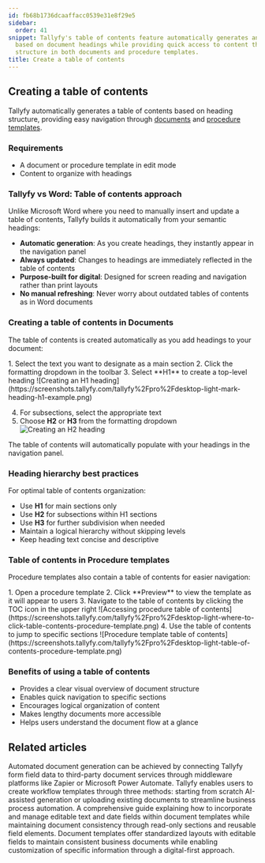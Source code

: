 ```yaml
---
id: fb68b1736dcaaffacc0539e31e8f29e5
sidebar:
  order: 41
snippet: Tallyfy's table of contents feature automatically generates and updates navigation
  based on document headings while providing quick access to content through a hierarchical
  structure in both documents and procedure templates.
title: Create a table of contents
---
```



## Creating a table of contents

Tallyfy automatically generates a table of contents based on heading structure, providing easy navigation through [documents](/products/pro/documenting/documents/) and [procedure templates](/products/pro/documenting/templates/).

### Requirements
- A document or procedure template in edit mode
- Content to organize with headings

### Tallyfy vs Word: Table of contents approach

Unlike Microsoft Word where you need to manually insert and update a table of contents, Tallyfy builds it automatically from your semantic headings:

- **Automatic generation**: As you create headings, they instantly appear in the navigation panel
- **Always updated**: Changes to headings are immediately reflected in the table of contents
- **Purpose-built for digital**: Designed for screen reading and navigation rather than print layouts
- **No manual refreshing**: Never worry about outdated tables of contents as in Word documents

### Creating a table of contents in Documents

The table of contents is created automatically as you add headings to your document:

<Steps>
1. Select the text you want to designate as a main section
2. Click the formatting dropdown in the toolbar
3. Select **H1** to create a top-level heading
   ![Creating an H1 heading](https://screenshots.tallyfy.com/tallyfy%2Fpro%2Fdesktop-light-mark-heading-h1-example.png)

4. For subsections, select the appropriate text
5. Choose **H2** or **H3** from the formatting dropdown
   ![Creating an H2 heading](https://screenshots.tallyfy.com/tallyfy%2Fpro%2Fdesktop-light-mark-h2-heading.png)
</Steps>

The table of contents will automatically populate with your headings in the navigation panel.

### Heading hierarchy best practices

For optimal table of contents organization:
- Use **H1** for main sections only
- Use **H2** for subsections within H1 sections
- Use **H3** for further subdivision when needed
- Maintain a logical hierarchy without skipping levels
- Keep heading text concise and descriptive

### Table of contents in Procedure templates

Procedure templates also contain a table of contents for easier navigation:

<Steps>
1. Open a procedure template
2. Click **Preview** to view the template as it will appear to users
3. Navigate to the table of contents by clicking the TOC icon in the upper right
   ![Accessing procedure table of contents](https://screenshots.tallyfy.com/tallyfy%2Fpro%2Fdesktop-light-where-to-click-table-contents-procedure-template.png)
4. Use the table of contents to jump to specific sections
   ![Procedure template table of contents](https://screenshots.tallyfy.com/tallyfy%2Fpro%2Fdesktop-light-table-of-contents-procedure-template.png)
</Steps>

### Benefits of using a table of contents
- Provides a clear visual overview of document structure
- Enables quick navigation to specific sections
- Encourages logical organization of content
- Makes lengthy documents more accessible
- Helps users understand the document flow at a glance


## Related articles
<CardGrid>
<LinkTitleCard header="<b>Documents > Send data to document creation systems</b>" href="/products/pro/documenting/documents/how-to-generate-documents-from-form-fields/" > Automated document generation can be achieved by connecting Tallyfy form field data to third-party document services through middleware platforms like Zapier or Microsoft Power Automate. </LinkTitleCard>
<LinkTitleCard header="<b>Templates > Create a template</b>" href="/products/pro/documenting/templates/create-template/" > Tallyfy enables users to create workflow templates through three methods: starting from scratch AI-assisted generation or uploading existing documents to streamline business process automation. </LinkTitleCard>
<LinkTitleCard header="<b>Documents > Add fields to document templates</b>" href="/products/pro/documenting/documents/how-can-i-add-editable-fields-to-my-tallyfy-documents/" > A comprehensive guide explaining how to incorporate and manage editable text and date fields within document templates while maintaining document consistency through read-only sections and reusable field elements. </LinkTitleCard>
<LinkTitleCard header="<b>Documenting > Documents</b>" href="/products/pro/documenting/documents/" > Document templates offer standardized layouts with editable fields to maintain consistent business documents while enabling customization of specific information through a digital-first approach. </LinkTitleCard>
</CardGrid>
